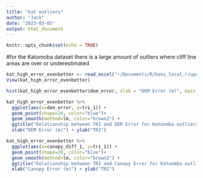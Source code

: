 ```yaml
---
title: "kat outliers"
author: "Jack"
date: "2023-03-05"
output: html_document
---
```


```r
knitr::opts_chunk$set(echo = TRUE)
```

#for the Katomoba dataset there is a large amount of outliers where cliff line areas are over or underestimated 

```r
kat_high_error_evenbetter <- read_excel("~/Documents/R/hons_local_r/update/v2/kat_high_error_evenbetter.xlsx")
View(kat_high_error_evenbetter)
```


```r
hist(kat_high_error_evenbetter$dem_error, xlab = "DEM Error (m)", main = NULL)
```

```r
kat_high_error_evenbetter %>%
  ggplot(aes(x=dem_error, y=tri_1)) +
  geom_point(shape=20, color="blue")+
  geom_smooth(method=lm, color="brown2") +
  ggtitle("Relationship between TRI and DEM Error for Katoomba outliers ") +
  xlab("DEM Error (m)") + ylab("TRI")

```

```r
kat_high_error_evenbetter %>%
  ggplot(aes(x=canopy_diff_1, y=tri_1)) +
  geom_point(shape=20, color="blue")+
  geom_smooth(method=lm, color="brown2") +
  ggtitle("Relationship between TRI and Canopy Error for Katoomba outliers ") +
  xlab("Canopy Error (m)") + ylab("TRI")
```


